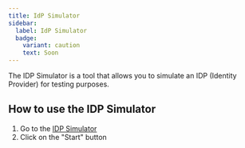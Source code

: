 ```yaml
---
title: IdP Simulator
sidebar:
  label: IdP Simulator
  badge:
    variant: caution
    text: Soon
---
```


The IDP Simulator is a tool that allows you to simulate an IDP (Identity Provider) for testing purposes.

## How to use the IDP Simulator

1. Go to the [IDP Simulator](https://idp-simulator.com/)
2. Click on the "Start" button
